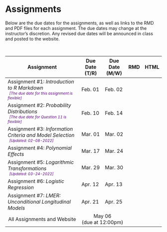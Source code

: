 # Assignments

Below are the due dates for the assignments, as well as links to the RMD and PDF files for each assignment. The due dates may change at the instructor's discretion. Any revised due dates will be announced in class and posted to the website.

<br />


<!-- <span style="margin-left:5px; color:#5a067d;font-size:12px;">*[Updated: 03-10-2021]*</span> -->

<table class="table">

<thead>
<tr>
<th style="width:50%;">Assignment</th>
<th style="width:15%;">Due Date (T/R)</th>
<th style="width:15%;">Due Date (M/W)</th>
<th style="width:10%;text-align:center">RMD</th>
<th style="width:10%;text-align:center">HTML</th>
</tr>
</thead>

<tbody>

<tr>
<td>Assignment \#1: *Introduction to R Markdown* <br />
  <span style="margin-left:5px; color:#5a067d;font-size:12px;">*[The due date for this assignment is flexible]*</span></td>
<td>Feb. 01</td>
<td>Feb. 02</td>
<td align="center" style="vertical-align:middle;">
[<span class="fab fa-markdown" style="color: #ff2600; font-size: 20px;"></span>](https://raw.githubusercontent.com/zief0002/gentrified-ladybug/main/docs/assignments/s22-assignment-01-introduction-to-r-markdown.Rmd)
</td>
<td align="center" style="vertical-align:middle;">
[<span class="fas fa-link" style="color: #ff2600; font-size: 20px;"></span>](https://zief0002.github.io/gentrified-ladybug/assignments/s22-assignment-01-introduction-to-r-markdown.html)
</td>
</tr>


<tr>
<td>Assignment \#2: *Probability Distributions*<br />
  <span style="margin-left:5px; color:#5a067d;font-size:12px;">*[The due date for Question 11 is flexible]*</span></td>
<td>Feb. 10</td>
<td>Feb. 14</td>
<td align="center" style="vertical-align:middle;">
[<span class="fab fa-markdown" style="color: #ff2600; font-size: 20px;"></span>](https://raw.githubusercontent.com/zief0002/gentrified-ladybug/main/docs/assignments/s22-assignment-02-probability-distributions.Rmd)
</td>
<td align="center" style="vertical-align:middle;">
[<span class="fas fa-link" style="color: #ff2600; font-size: 20px;"></span>](https://zief0002.github.io/gentrified-ladybug/assignments/s22-assignment-02-probability-distributions.html)
</td>
</tr>


<tr>
<td>Assignment \#3: *Information Criteria and Model Selection*<br /><span style="margin-left:5px; color:#5a067d;font-size:12px;">*[Updated: 02-08-2022]*</span></td>
<td>Mar. 01</td>
<td>Mar. 02</td>
<td align="center" style="vertical-align:middle;">
[<span class="fab fa-markdown" style="color: #ff2600; font-size: 20px;"></span>](https://raw.githubusercontent.com/zief0002/gentrified-ladybug/main/docs/assignments/s22-assignment-03-evidence-and-model-selection.Rmd)
</td>
<td align="center" style="vertical-align:middle;">
[<span class="fas fa-link" style="color: #ff2600; font-size: 20px;"></span>](https://zief0002.github.io/gentrified-ladybug/assignments/s22-assignment-03-evidence-and-model-selection.html)
</td>
</tr>


<tr>
<td>Assignment \#4: *Polynomial Effects*</td>
<td>Mar. 17</td>
<td>Mar. 24</td>
<td align="center" style="vertical-align:middle;">
[<span class="fab fa-markdown" style="color: #ff2600; font-size: 20px;"></span>](https://raw.githubusercontent.com/zief0002/gentrified-ladybug/main/docs/assignments/s22-assignment-04-polynomial-effects.Rmd)
</td>
<td align="center" style="vertical-align:middle;">
[<span class="fas fa-link" style="color: #ff2600; font-size: 20px;"></span>](https://zief0002.github.io/gentrified-ladybug/assignments/s22-assignment-04-polynomial-effects.html)
</td>
</tr>


<tr>
<td>Assignment \#5: *Logarithmic Transformations*<br /><span style="margin-left:5px; color:#5a067d;font-size:12px;">*[Updated: 03-24-2022]*</span></td>
<td>Mar. 29</td>
<td>Mar. 30</td>
<td align="center" style="vertical-align:middle;">
[<span class="fab fa-markdown" style="color: #ff2600; font-size: 20px;"></span>](https://raw.githubusercontent.com/zief0002/gentrified-ladybug/main/docs/assignments/s22-assignment-05-logarithmic-transformations.Rmd)
</td>
<td align="center" style="vertical-align:middle;">
[<span class="fas fa-link" style="color: #ff2600; font-size: 20px;"></span>](https://zief0002.github.io/gentrified-ladybug/assignments/s22-assignment-05-logarithmic-transformations.html)
</td>
</tr>


<tr>
<td>Assignment \#6: *Logistic Regression*</td>
<td>Apr. 12</td>
<td>Apr. 13</td>
<td align="center" style="vertical-align:middle;">
[<span class="fab fa-markdown" style="color: #ff2600; font-size: 20px;"></span>](https://raw.githubusercontent.com/zief0002/gentrified-ladybug/main/docs/assignments/s22-assignment-06-logistic-regression.Rmd)
</td>
<td align="center" style="vertical-align:middle;">
[<span class="fas fa-link" style="color: #ff2600; font-size: 20px;"></span>](https://zief0002.github.io/gentrified-ladybug/assignments/s22-assignment-06-logistic-regression.html)
</td>
</tr>


<tr>
<td>Assignment \#7: *LMER: Unconditional Longitudinal Models*</td>
<td>Apr. 21</td>
<td>Apr. 25</td>
<td align="center" style="vertical-align:middle;">
[<span class="fab fa-markdown" style="color: #ff2600; font-size: 20px;"></span>](https://raw.githubusercontent.com/zief0002/gentrified-ladybug/main/docs/assignments/s22-assignment-07-lmer-unconditional-longitudinal-models.Rmd)
</td>
<td align="center" style="vertical-align:middle;">
[<span class="fas fa-link" style="color: #ff2600; font-size: 20px;"></span>](https://zief0002.github.io/gentrified-ladybug/assignments/s22-assignment-07-lmer-unconditional-longitudinal-models.html)
</td>
</tr>


<tr>
<!-- <td>Assignment \#8 *Longitudinal Analysis II*</td> -->
<td align="center" style="vertical-align:middle;">All Assignments and Website</td>
<td colspan="2" align="center" style="vertical-align:middle;">May 06<br />(due at 12:00pm)</td>
<td align="center" style="vertical-align:middle;">
<!-- [<span class="fab fa-markdown" style="color: #ff2600; font-size: 20px;"></span>](https://raw.githubusercontent.com/zief0002/gentrified-ladybug/main/docs/assignments/s21-assignment-08-logistic-regression.Rmd) -->
</td>
<td align="center" style="vertical-align:middle;">
<!-- [<span class="fas fa-link" style="color: #ff2600; font-size: 20px;"></span>](https://zief0002.github.io/gentrified-ladybug/assignments/s21-assignment-08-logistic-regression.html) -->
</td>
</tr>




</tbody>
</table>
